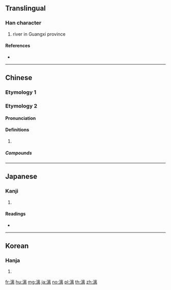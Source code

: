 {{character info/new}}
{{also|灕}}
==Translingual==

===Han character===
{{Han char|rn=85|rad=水|as=10|sn=13|four=30127|canj=EYUB|ids=⿰氵离}}

# river in Guangxi province

====References====
* {{Han ref|kx=0645.200|dkj=18127|dj=1054.110|hdz=31705.030|uh=6F13|ud=28435|bh=BA76|bd=47734}}

----

==Chinese==

===Etymology 1===
{{zh-see|灕}}

===Etymology 2===
{{zh-forms}}

====Pronunciation====
{{zh-pron
|m=lí
|c=lei4
|mn=qz,xm,zz:lî
|oc=y
|mc=y
|cat=
}}

====Definitions====
{{zh-hanzi}}

# {{rfdef|zh}}

=====Compounds=====
{{zh-der|淋漓}}

----

==Japanese==

===Kanji===
{{ja-kanji|grade=|rs=水10}}

# {{defn|lang=ja|sort=水10}}

====Readings====
* {{ja-readings|on=[[り]] (ri)|kun=[[うすい]] (usui)}}

----

==Korean==

===Hanja===
{{ko-hanja|hangeul=[[리]]>[[이]]|eumhun=|rv=ri>i|mr=ri>i|y=li>i}}

# {{defn|lang=ko|sort=水10}}

[[fr:漓]]
[[hu:漓]]
[[mg:漓]]
[[ja:漓]]
[[no:漓]]
[[pl:漓]]
[[th:漓]]
[[zh:漓]]